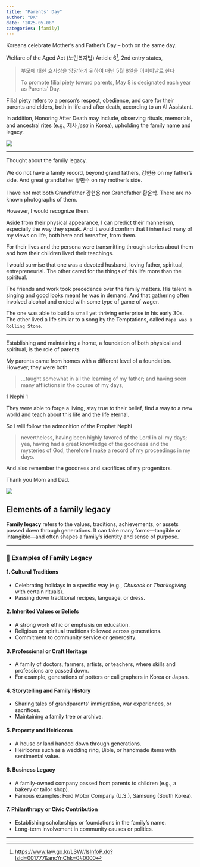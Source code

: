 ```yaml
---
title: "Parents' Day"
author: "DK"
date: "2025-05-08"
categories: [family]
---
```


Koreans celebrate Mother's and Father's Day – both on the same day.

Welfare of the Aged Act (노인복지법) Article 6[^1], 2nd entry states,

[^1]: <https://www.law.go.kr/LSW//lsInfoP.do?lsId=001777&ancYnChk=0#0000>

> 부모에 대한 효사상을 앙양하기 위하여 매년 5월 8일을 어버이날로 한다
>
> To promote filial piety toward parents, May 8 is designated each year as Parents' Day.

Filial piety refers to a person's respect, obedience, and care for their parents and elders, both in life and after death, according to an AI Assistant.

In addition, Honoring After Death may include, observing rituals, memorials, and ancestral rites (e.g., 제사 *jesa* in Korea), upholding the family name and legacy.

![](images/20250506_202758.jpg)

------------------------------------------------------------------------

Thought about the family legacy.

We do not have a family record, beyond grand fathers, 강현용 on my father's side. And great grandfather 황만수 on my mother's side.

I have not met both Grandfather 강현용 nor Grandfather 황운학. There are no known photographs of them.

However, I would recognize them.

Aside from their physical appearance, I can predict their mannerism, especially the way they speak. And it would confirm that I inherited many of my views on life, both here and hereafter, from them.

For their lives and the persona were transmitting through stories about them and how their children lived their teachings.

I would surmise that one was a devoted husband, loving father, spiritual, entrepreneurial. The other cared for the things of this life more than the spiritual.

The friends and work took precedence over the family matters. His talent in singing and good looks meant he was in demand. And that gathering often involved alcohol and ended with some type of game of wager.

The one was able to build a small yet thriving enterprise in his early 30s. The other lived a life similar to a song by the Temptations, called `Papa was a Rolling Stone`.

------------------------------------------------------------------------

Establishing and maintaining a home, a foundation of both physical and spiritual, is the role of parents.

My parents came from homes with a different level of a foundation. However, they were both

> ...taught somewhat in all the learning of my father; and having seen many afflictions in the course of my days,

1 Nephi 1

They were able to forge a living, stay true to their belief, find a way to a new world and teach about this life and the life eternal.

So I wlll follow the admonition of the Prophet Nephi

> nevertheless, having been highly favored of the Lord in all my days; yea, having had a great knowledge of the goodness and the mysteries of God, therefore I make a record of my proceedings in my days.

And also remember the goodness and sacrifices of my progenitors.

Thank you Mom and Dad.

![](images/20250507_171836.jpg)

## Elements of a family legacy

**Family legacy** refers to the values, traditions, achievements, or assets passed down through generations. It can take many forms—tangible or intangible—and often shapes a family’s identity and sense of purpose.

------------------------------------------------------------------------

### 📜 Examples of Family Legacy

#### 1. **Cultural Traditions**

-   Celebrating holidays in a specific way (e.g., *Chuseok* or *Thanksgiving* with certain rituals).
-   Passing down traditional recipes, language, or dress.

#### 2. **Inherited Values or Beliefs**

-   A strong work ethic or emphasis on education.
-   Religious or spiritual traditions followed across generations.
-   Commitment to community service or generosity.

#### 3. **Professional or Craft Heritage**

-   A family of doctors, farmers, artists, or teachers, where skills and professions are passed down.
-   For example, generations of potters or calligraphers in Korea or Japan.

#### 4. **Storytelling and Family History**

-   Sharing tales of grandparents’ immigration, war experiences, or sacrifices.
-   Maintaining a family tree or archive.

#### 5. **Property and Heirlooms**

-   A house or land handed down through generations.
-   Heirlooms such as a wedding ring, Bible, or handmade items with sentimental value.

#### 6. **Business Legacy**

-   A family-owned company passed from parents to children (e.g., a bakery or tailor shop).
-   Famous examples: Ford Motor Company (U.S.), Samsung (South Korea).

#### 7. **Philanthropy or Civic Contribution**

-   Establishing scholarships or foundations in the family’s name.
-   Long-term involvement in community causes or politics.

------------------------------------------------------------------------
